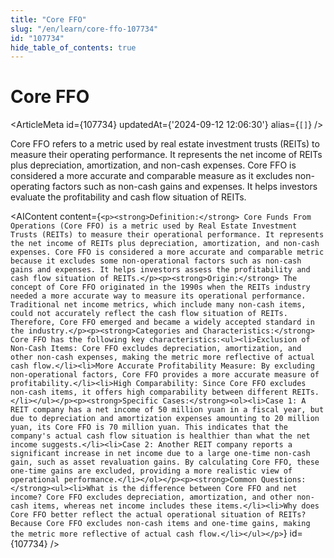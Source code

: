 ```yaml
---
title: "Core FFO"
slug: "/en/learn/core-ffo-107734"
id: "107734"
hide_table_of_contents: true
---
```



# Core FFO

<ArticleMeta id={107734} updatedAt={'2024-09-12 12:06:30'} alias={`[]`} />
<div className='border-solid border-b border-t-0 my-4 border-[var(--ifm-color-gray-300)]' />

Core FFO refers to a metric used by real estate investment trusts (REITs) to measure their operating performance. It represents the net income of REITs plus depreciation, amortization, and non-cash expenses. Core FFO is considered a more accurate and comparable measure as it excludes non-operating factors such as non-cash gains and expenses. It helps investors evaluate the profitability and cash flow situation of REITs.

<AIContent content={`<p><strong>Definition:</strong> Core Funds From Operations (Core FFO) is a metric used by Real Estate Investment Trusts (REITs) to measure their operational performance. It represents the net income of REITs plus depreciation, amortization, and non-cash expenses. Core FFO is considered a more accurate and comparable metric because it excludes some non-operational factors such as non-cash gains and expenses. It helps investors assess the profitability and cash flow situation of REITs.</p><p><strong>Origin:</strong> The concept of Core FFO originated in the 1990s when the REITs industry needed a more accurate way to measure its operational performance. Traditional net income metrics, which include many non-cash items, could not accurately reflect the cash flow situation of REITs. Therefore, Core FFO emerged and became a widely accepted standard in the industry.</p><p><strong>Categories and Characteristics:</strong> Core FFO has the following key characteristics:<ul><li>Exclusion of Non-Cash Items: Core FFO excludes depreciation, amortization, and other non-cash expenses, making the metric more reflective of actual cash flow.</li><li>More Accurate Profitability Measure: By excluding non-operational factors, Core FFO provides a more accurate measure of profitability.</li><li>High Comparability: Since Core FFO excludes non-cash items, it offers high comparability between different REITs.</li></ul></p><p><strong>Specific Cases:</strong><ol><li>Case 1: A REIT company has a net income of 50 million yuan in a fiscal year, but due to depreciation and amortization expenses amounting to 20 million yuan, its Core FFO is 70 million yuan. This indicates that the company's actual cash flow situation is healthier than what the net income suggests.</li><li>Case 2: Another REIT company reports a significant increase in net income due to a large one-time non-cash gain, such as asset revaluation gains. By calculating Core FFO, these one-time gains are excluded, providing a more realistic view of operational performance.</li></ol></p><p><strong>Common Questions:</strong><ul><li>What is the difference between Core FFO and net income? Core FFO excludes depreciation, amortization, and other non-cash items, whereas net income includes these items.</li><li>Why does Core FFO better reflect the actual operational situation of REITs? Because Core FFO excludes non-cash items and one-time gains, making the metric more reflective of actual cash flow.</li></ul></p>`} id={107734} />
